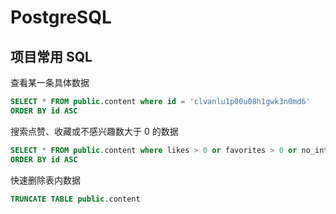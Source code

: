# PostgreSQL

## 项目常用 SQL

查看某一条具体数据

```sql
SELECT * FROM public.content where id = 'clvanlu1p00u08h1gwk3n0md6'
ORDER BY id ASC
```

搜索点赞、收藏或不感兴趣数大于 0 的数据

```sql
SELECT * FROM public.content where likes > 0 or favorites > 0 or no_interesteds > 0
ORDER BY id ASC
```

快速删除表内数据

```sql
TRUNCATE TABLE public.content
```
